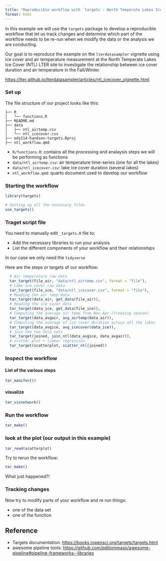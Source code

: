 ```yaml
---
title: "Reproducible workflow with `targets`: North Temperate Lakes Ice Cover"
format: html
---
```


In this example we will use the `targets` package to develop a reproducible workflow that let us track changes and determine which part of the workflow needs to be re-run when we modify the data or the analysis we are conducting. 

Our goal is to reproduce the example on the `lterdatasampler` vignette using ice cover and air temperature measurement at the North Temperate Lakes Ice Cover (NTL) LTER site to investigate the relationship between ice cover duration and air temperature in the Fall/Winter.

<https://lter.github.io/lterdatasampler/articles/ntl_icecover_vignette.html>


### Set up

The file structure of our project looks like this:

```
├── R
│   └── functions.R
├── README.md
├── data
│   ├── ntl_airtemp.csv
│   └── ntl_icecover.csv
├── eds214-handson-targets.Rproj
├── ntl_workflow.qmd
```

- `R/functions.R`: contains all the processing and analaysis steps we will be performing as functions
- `data/ntl_airtemp.csv`: air temperature time-series (one for all the lakes)
- `data/ntl_icecover.csv`: lake ice cover duration (several lakes)
- `ntl_workflow.qmd`: quarto document used to develop our workflow

### Starting the workflow

```r
library(targets)

# Setting up all the necessary files
use_targets()
```

### Traget script file

You need to manually edit `_targets.R` file to:

- Add the necessary libraries to run your analysis
- List the different components of your workflow and their relationships

In our case we only need the `tidyverse`

Here are the steps or targets of our workflow:

```r
  # Air temperature raw data
  tar_target(file_air, "data/ntl_airtemp.csv", format = "file"),
  # Lake ice cover raw data
  tar_target(file_ice, "data/ntl_icecover.csv", format = "file"),
  # Reading the air temp data
  tar_target(data_air, get_data(file_air)),
  # Reading the ice cover data
  tar_target(data_ice, get_data(file_ice)),
  # Computing the average air temp from Nov-Apr (freezing season)
  tar_target(data_avgair, avg_airtemp(data_air)),
  # Computing the average of ice cover duration across all the lakes
  tar_target(data_avgice, avg_icecover(data_ice)),
  # join the two data sets
  tar_target(joined, join_ntl(data_avgice, data_avgair)),
  # scatter plot + linear regression
  tar_target(scatterplot, scatter_ntl(joined))
```


### Inspect the workflow

#### List of the various steps
```r
tar_manifest()
```
#### visualize

```r
tar_visnetwork()
```

### Run the workflow

```r
tar_make()
```
### look at the plot (our output in this example)

```r
tar_read(scatterplot)
```

Try to rerun the workflow:

```r
tar_make()
```

What just happened?!


### Tracking changes

Now try to modify parts of your workflow and re run things: 

- one of the data set
- one of the function


## Reference

- Targets documentation: <https://books.ropensci.org/targets/targets.html>
- awesome pipeline tools: <https://github.com/pditommaso/awesome-pipeline#pipeline-frameworks--libraries>
